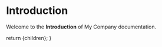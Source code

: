 
# Introduction

Welcome to the **Introduction** of My Company documentation.

  return <DocsLayout>{children}</DocsLayout>;
}

